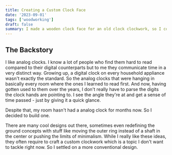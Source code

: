 ```yaml
---
title: Creating a Custom Clock Face
date: '2023-09-01'
tags: ['woodworking']
draft: false
summary: I made a wooden clock face for an old clock clockwork, so I could finally have an analog clock in my room again.
---
```


## The Backstory
I like analog clocks. I know a lot of people who find them hard to read compared to their digital counterparts but to me they communicate time in a very distinct way.
Growing up, a digital clock on every household appliance wasn't exactly the standard.
So the analog clocks that were hanging in basically every room where the ones I learned to read first.
And now, having gotten used to them over the years, I don't really have to parse the digits the clock hands are pointing to. 
I see the angle they're at and get a sense of time passed - just by giving it a quick glance.

Despite that, my room hasn't had a analog clock for months now. So I decided to build one.

There are many cool designs out there, sometimes even redefining the ground concepts with stuff like moving the outer ring instead of a shaft in the center or pushing the limits of minimalism.
While I really like these ideas, they often require to craft a custom clockwork which is a topic I don't want to tackle right now.
So I settled on a more conventional design.
